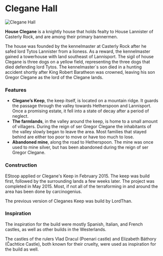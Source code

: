 

# Clegane Hall

<Image
  src="https://cdn.sanity.io/images/1as7cn02/production/4933a89d130a9cdf8e2229d95205613065f06695-1920x1018.png?w=976&h=350&fit=crop&crop=center&auto=format"
  alt="Clegane Hall"
  width={976}
  height={350}
/>

<ProjectDetails
  floatRight
  region="Westerlands"
  house="House Clegane"
  type="Tower"
  status="Completed"
  warp="/warp cleganekeep"
  projectLead="EStoop"
  dateStarted="February 8, 2015"
  dateCompleted="February 8, 2015"
/>

**House Clegane** is a knightly house that holds fealty to House Lannister of Casterly Rock, and are among their primary bannermen.

The house was founded by the kennelmaster at Casterly Rock after he safed lord Tytos Lannister from a lioness. As a reward, the kennelmaster gained a towerhouse with land southeast of Lannisport. The sigil of house Clegane is three dogs on a yellow field, representing the three dogs that died defending lord Tytos. The kennelmaster´s son died in a hunting accident shortly after King Robert Baratheon was crowned, leaving his son Gregor Clegane as the lord of the Clegane lands.

### Features

- **Clegane’s Keep**, the keep itself, is located on a mountain ridge. It guards the passage through the valley towards Hetherspoon and Lannisport. Once a promising estate, it fell into a state of decay after a period of neglect.
- **The farmlands**, in the valley around the keep, is home to a small amount of villagers. During the reign of ser Gregor Clegane the inhabitants of the valley slowly began to leave the area. Most families that stayed behind are either too poor to move or have too much to lose.
- **Abandoned mine**, along the road to Hetherspoon. The mine was once used to mine silver, but has been abandoned during the reign of ser Gregor Clegane.

### Construction

EStoop applied or Clegane's Keep in February 2015. The keep was build first, followed by the surrounding lands a few weeks later. The project was completed in May 2015. Most, if not all of the terraforming in and around the area has been done by carcinogenius.

The previous version of Cleganes Keep was build by LordThan.

### Inspiration

The inspiration for the build were mostly Spanish, Italian, and French castles, as well as other builds in the Westerlands.

The castles of the rulers Vlad Dracul (Poenari castle) and Elizabeth Báthory (Čachtice Castle), both known for their cruelty, were used as inspiration for the build as well.
